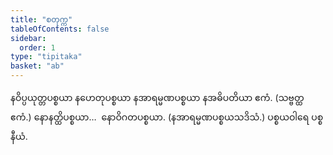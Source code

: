 ```yaml
---
title: "စတုက္က"
tableOfContents: false
sidebar:
  order: 1
type: "tipitaka"
basket: "ab"
---
```



<DynamicBreadcrumb />

<Paragraph number="572" type="center">
နဝိပ္ပယုတ္တပစ္စယာ နဟေတုပစ္စယာ နအာရမ္မဏပစ္စယာ နအဓိပတိယာ ဧကံ. (သဗ္ဗတ္ထ ဧကံ.)
</Paragraph>

<Paragraph number="573" type="center">
နောနတ္ထိပစ္စယာ…  နောဝိဂတပစ္စယာ. (နအာရမ္မဏပစ္စယသဒိသံ.)

</Paragraph>

<Paragraph number="574" type="center">
ပစ္စယဝါရေ ပစ္စနီယံ.
</Paragraph>